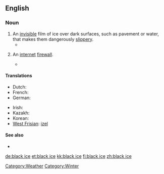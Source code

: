==English==

===Noun===
{{en-noun|sg=[[black]] [[ice]]|-}}

# An [[invisible]] film of ice over dark surfaces, such as pavement or water, that makes them dangerously [[slippery]].
#* {{quote-news|1965|December 25||Oregon Bus Crash Kills 12, Hurts 27|New York Times
|page=30|url=http://select.nytimes.com/gst/abstract.html?res=F20614F93F5A157A93C7AB1789D95F418685F9
|passage=He said the bus struck a patch of '''black ice''', or freshly formed ice as yet invisible on the road surface, just after he had passed a trailer truck. }}
# {{cryptography|slang}} An [[internet]] [[firewall]].
#* {{quote-book|1984|[[w:William Gibson|William Gibson]]|Neuromancer|url=http://books.google.com/books?id=1_9LQuiVDcgC|isbn=0441569595|page=204
|passage=Wait'll you're steering that thing upstairs through '''black ice'''.}}

====Translations====
{{trans-top|invisible film of ice}}
* Dutch: {{t+|nl|ijzel|m}}
* French: {{t+|fr|verglas|m}}
* German: {{t+|de|Glatteis|n}}
{{trans-mid}}
* Irish: {{t|ga|oighear dubh|m|xs=Irish}}
* Kazakh: {{t|kk|көктайғақ|tr=köktayğaq|sc=Cyrl|xs=Kazakh}}
* Korean: {{t|ko|살얼음|tr=sareoreum|sc=Hang}}
* [[West Frisian]]: [[izel]] {{m}}
{{trans-bottom}}

====See also====
* {{pedialite}}

[[Category:Weather]]
[[Category:Winter]]

[[de:black ice]]
[[et:black ice]]
[[kk:black ice]]
[[fi:black ice]]
[[zh:black ice]]